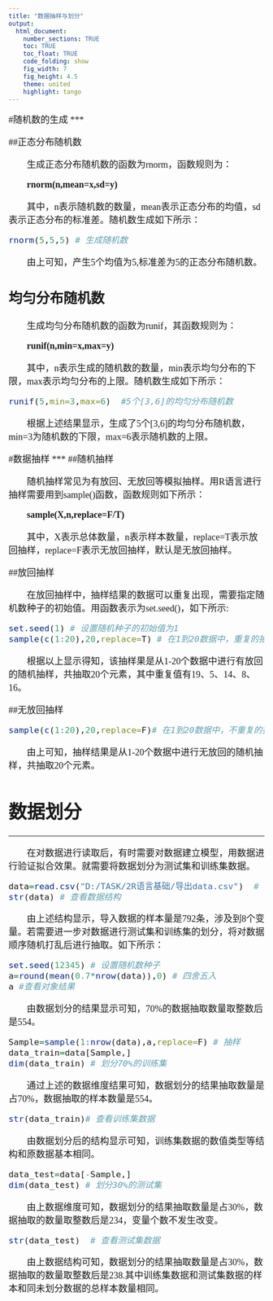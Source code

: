 ```yaml
---
title: "数据抽样与划分"
output: 
  html_document:
    number_sections: TRUE
    toc: TRUE
    toc_float: TRUE
    code_folding: show
    fig_width: 7
    fig_height: 4.5
    theme: united
    highlight: tango
---
```

<font size=4 face="微软雅黑">

#随机数的生成
***


##正态分布随机数

&emsp;&emsp;生成正态分布随机数的函数为rnorm，函数规则为：

&emsp;&emsp;**rnorm(n,mean=x,sd=y)**

&emsp;&emsp;其中，n表示随机数的数量，mean表示正态分布的均值，sd表示正态分布的标准差。随机数生成如下所示：

```r
rnorm(5,5,5) # 生成随机数                     
```
&emsp;&emsp;由上可知，产生5个均值为5,标准差为5的正态分布随机数。

## 均匀分布随机数

&emsp;&emsp;生成均匀分布随机数的函数为runif，其函数规则为：

&emsp;&emsp;**runif(n,min=x,max=y)**

&emsp;&emsp;其中，n表示生成的随机数的数量，min表示均匀分布的下限，max表示均匀分布的上限。随机数生成如下所示：
```r
runif(5,min=3,max=6)  #5个[3,6]的均匀分布随机数                    
```
&emsp;&emsp;根据上述结果显示，生成了5个[3,6]的均匀分布随机数，min=3为随机数的下限，max=6表示随机数的上限。

#数据抽样
***
##随机抽样

&emsp;&emsp;随机抽样常见为有放回、无放回等模拟抽样。用R语言进行抽样需要用到sample()函数，函数规则如下所示：

&emsp;&emsp;**sample(X,n,replace=F/T)**

&emsp;&emsp;其中，X表示总体数量，n表示样本数量，replace=T表示放回抽样，replace=F表示无放回抽样，默认是无放回抽样。

##放回抽样

&emsp;&emsp;在放回抽样中，抽样结果的数据可以重复出现，需要指定随机数种子的初始值。用函数表示为set.seed()，如下所示:

```r
set.seed(1) # 设置随机种子的初始值为1                     
sample(c(1:20),20,replace=T) # 在1到20数据中，重复的抽取20个元素作为样                  
```
&emsp;&emsp;根据以上显示得知，该抽样果是从1-20个数据中进行有放回的随机抽样，共抽取20个元素，其中重复值有19、5、14、8、16。

##无放回抽样
```r
sample(c(1:20),20,replace=F)# 在1到20数据中，不重复的抽取20个元素作为样                     
```
&emsp;&emsp;由上可知，抽样结果是从1-20个数据中进行无放回的随机抽样，共抽取20个元素。

# 数据划分
***
&emsp;&emsp;在对数据进行读取后，有时需要对数据建立模型，用数据进行验证拟合效果。就需要将数据划分为测试集和训练集数据。

```r
data=read.csv("D:/TASK/2R语言基础/导出data.csv")  # 导入csv数据
str(data) # 查看数据结构
```
&emsp;&emsp;由上述结构显示，导入数据的样本量是792条，涉及到8个变量。若需要进一步对数据进行测试集和训练集的划分，将对数据顺序随机打乱后进行抽取。如下所示：
```r
set.seed(12345) # 设置随机数种子
a=round(mean(0.7*nrow(data)),0) # 四舍五入
a #查看对象结果
```
&emsp;&emsp;由数据划分的结果显示可知，70%的数据抽取数量取整数后是554。
```r
Sample=sample(1:nrow(data),a,replace=F) # 抽样
data_train=data[Sample,]
dim(data_train) # 划分70%的训练集
```
&emsp;&emsp;通过上述的数据维度结果可知，数据划分的结果抽取数量是占70%，数据抽取的样本数量是554。
```r

str(data_train)# 查看训练集数据
```
&emsp;&emsp;由数据划分后的结构显示可知，训练集数据的数值类型等结构和原数据基本相同。
```r
data_test=data[-Sample,]
dim(data_test) # 划分30%的测试集
```
&emsp;&emsp;由上数据维度可知，数据划分的结果抽取数量是占30%，数据抽取的数量取整数后是234，变量个数不发生改变。
```r
str(data_test)  # 查看测试集数据  
```
&emsp;&emsp;由上数据结构可知，数据划分的结果抽取数量是占30%，数据抽取的数量取整数后是238.其中训练集数据和测试集数据的样本和同未划分数据的总样本数量相同。

